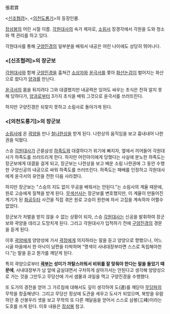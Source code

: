 張君寶

<[[신조협려]]>, <[[의천도룡기]]>의 등장인물.

[[장삼봉]]의 어린 시절 이름. [[각원대사]]의 속가 제자로, [[소림사]] 장경각에서 각원을 도와 청소와 책 관리를 하고 있다.

각원대사를 통해 [[구양진경]]의 일부분을 배워서 내공은 어린 나이에도 상당히 뛰어나다.

=== <[신조협려]>의 장군보 ===
[[각원대사]]와 함께 [[구양진경]]을 훔쳐간 [[소상자]]와 [[윤극서]]를 쫓아 [[화산논검]]이 벌어지는 화산으로 왔다가 [[양과]]를 만난다.

[[윤극서]]의 몸을 뒤지려다 그와 대결했지만 내공력은 있어도 싸우는 초식은 전혀 알지 못해 당하다가, [[양과]]로부터 3가지 초식을 배워 그것으로 윤극서를 쓰러뜨린다.

하지만 구양진경은 되찾지 못하고 소림사로 돌아가게 된다.

=== <[의천도룡기]>의 장군보 ===
[[소림사]]에 온 [[곽양]]을 만나 [[철나한]]상을 받게 된다. 나한상의 움직임을 보고 흉내내어 나한권을 익혔다.

스승 [[각원대사]]가 곤륜삼성 [[하족도]]와 대결하다가 위기에 빠지자, 옆에서 끼어들어 각원대사가 하족도를 쓰러뜨리게 한다. 하지만 어린아이에게 당했다는 사실에 분노한 하족도는 장군보에게 대결을 걸게 되고, 장군보는 나한상을 보고 배운 소림 나한권에 그 동안 수행한 구양신공의 내공으로 싸워 하족도를 쓰러뜨린다. 하족도는 패배를 인정하고 각원대사에게 윤극서의 유언을 전한 다음 사라졌다.

하지만 장군보는 "스승의 지도 없이 무공을 배워서는 안된다."는 소림사의 계율 때문에, 원로 고승에게 질책을 받게 된다. [[무색선사]]는 장군보를 변호했지만, 이 계율이 만들어진 계기가 된 [[화공두타]] 사건을 직접 겪은 원로 고승이 원한에 차서 고집을 계속하자 어쩔수 없었다.

장군보가 처벌을 받지 않을 수 없는 상황이 되자, 스승 [[각원대사]]는 신공을 발휘하여 장군보와 곽양을 데리고 도망치게 된다. 그리고 각원대사가 입적하기 전에 [[구양진경]]의 경문을 듣게 된다.

이후 [[곽양]]에게 양양성에 가서 [[곽정]]에게 의지하라는 말을 듣고 양양으로 향했으나, 어느 시골 마을에서 한 아낙이 남편을 타박하며 "명색이 사내대장부라면 스스로 독립해야한다."는 말을 듣고 뭔가를 깨닫게 된다.

특히 곽양으로부터 '''[[곽부]]는 성미가 까탈스러워서 비위를 잘 맞춰야 한다는 말을 들었기 때문에''', 사내대장부가 남 앞에 굽실대면서 구차하게 살아가서는 안된다고 생각해 양양성으로 가는 것을 그만두고 무당산에 가서 샘물과 과일을 먹고 구양진경을 수행했다.

또 도가의 경전을 얻어 그 가르침에 대해서도 깊이 생각하여 도(道)를 깨닫아 [[무당파]]의 무학을 창출해낸다. 그리고 무당산 정상에 도관을 세우고 도사가 되었으며, 북방을 유람하던 중 산봉우리 셋을 보고 무학의 또 다른 깨달음을 얻어서 스스로 삼봉(三峰)이라는 도호를 쓰게 된다. 이후 내용은 [[장삼봉]] 참고.
